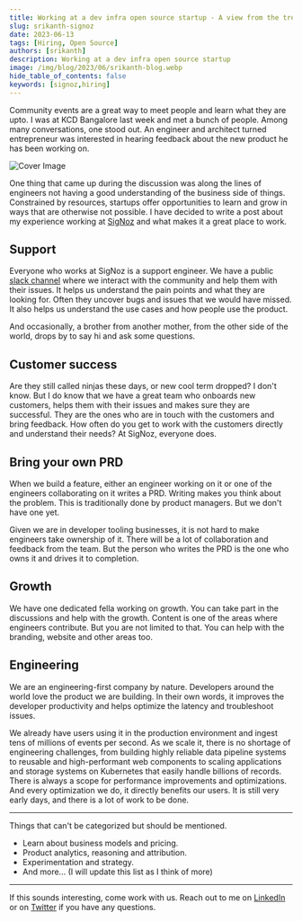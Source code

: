 ```yaml
---
title: Working at a dev infra open source startup - A view from the trenches
slug: srikanth-signoz
date: 2023-06-13
tags: [Hiring, Open Source]
authors: [srikanth]
description: Working at a dev infra open source startup
image: /img/blog/2023/06/srikanth-blog.webp
hide_table_of_contents: false
keywords: [signoz,hiring]
---
```


<head>
  <link rel="canonical" href="https://signoz.io/blog/srikanth-signoz/"/>
</head>

Community events are a great way to meet people and learn what they are upto. I was at KCD Bangalore last week and met a bunch of people. Among many conversations, one stood out. An engineer and architect turned entrepreneur was interested in hearing feedback about the new product he has been working on.



![Cover Image](/img/blog/2023/06/srikanth-blog.webp)

One thing that came up during the discussion was along the lines of engineers not having a good understanding of the business side of things. Constrained by resources, startups offer opportunities to learn and grow in ways that are otherwise not possible. I have decided to write a post about my experience working at [SigNoz](https://signoz.io/) and what makes it a great place to work.

## Support

Everyone who works at SigNoz is a support engineer. We have a public [slack channel](https://signoz.io/slack) where we interact with the community and help them with their issues. It helps us understand the pain points and what they are looking for. Often they uncover bugs and issues that we would have missed. It also helps us understand the use cases and how people use the product.

And occasionally, a brother from another mother, from the other side of the world, drops by to say hi and ask some questions.

## Customer success

Are they still called ninjas these days, or new cool term dropped? I don't know. But I do know that we have a great team who onboards new customers, helps them with their issues and makes sure they are successful. They are the ones who are in touch with the customers and bring feedback. How often do you get to work with the customers directly and understand their needs? At SigNoz, everyone does.

## Bring your own PRD

When we build a feature, either an engineer working on it or one of the engineers collaborating on it writes a PRD. Writing makes you think about the problem. This is traditionally done by product managers. But we don't have one yet.

Given we are in developer tooling businesses, it is not hard to make engineers take ownership
of it. There will be a lot of collaboration and feedback from the team. But the person who writes the PRD is the one who owns it and drives it to completion.

## Growth

We have one dedicated fella working on growth. You can take part in the discussions and help with the
growth. Content is one of the areas where engineers contribute. But you are not limited to that. You
can help with the branding, website and other areas too.

## Engineering

We are an engineering-first company by nature. Developers around the world love the product we are building. In their own words, it improves the developer productivity and helps
optimize the latency and troubleshoot issues.

We already have users using it in the production environment and ingest tens of millions of events per second. As we scale it, there is no shortage of engineering challenges, from building highly reliable data pipeline systems to reusable and high-performant web components to scaling applications and storage systems on Kubernetes that
easily handle billions of records. There is always a scope for performance improvements and
optimizations. And every optimization we do, it directly benefits our users. It is still very early days, and
there is a lot of work to be done.

---

Things that can't be categorized but should be mentioned.

- Learn about business models and pricing.
- Product analytics, reasoning and attribution.
- Experimentation and strategy.
- And more... (I will update this list as I think of more)

---

If this sounds interesting, come work with us. Reach out to me on [LinkedIn](https://www.linkedin.com/in/srikanthccv/) or on [Twitter](https://twitter.com/srikanthccv) if you have any questions.
